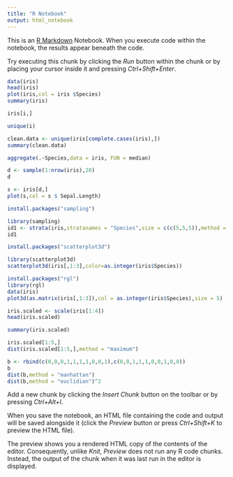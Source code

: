 ```yaml
---
title: "R Notebook"
output: html_notebook
---
```


This is an [R Markdown](http://rmarkdown.rstudio.com) Notebook. When you execute code within the notebook, the results appear beneath the code. 

Try executing this chunk by clicking the *Run* button within the chunk or by placing your cursor inside it and pressing *Ctrl+Shift+Enter*. 

```r
data(iris)
head(iris)
plot(iris,col = iris $Species)
summary(iris)
```
```r
iris[i,]
```
```r
unique(i)
```
```r
clean.data <- unique(iris[complete.cases(iris),])
summary(clean.data)
```
```r
aggregate(.~Species,data = iris, FUN = median)
```
```r
d <- sample(1:nrow(iris),20)
d
```
```r
s <- iris[d,]
plot(s,col = s $ Sepal.Length)
```
```r
install.packages("sampling")
```
```r
library(sampling)
id1 <- strata(iris,stratanames = "Species",size = c(c(5,5,5)),method = "srswor")
id1
```
```r
install.packages("scatterplot3d")
```
```r
library(scatterplot3d)
scatterplot3d(iris[,1:3],color=as.integer(iris$Species))
```
```r
install.packages("rgl")
library(rgl)
data(iris)
plot3d(as.matrix(iris[,1:3]),col = as.integer(iris$Species),size = 5)
```
```r
iris.scaled <- scale(iris[1:4])
head(iris.scaled)
```
```r
summary(iris.scaled)
```
```r
iris.scaled[1:5,]
dist(iris.scaled[1:5,],method = "maximum")
```
```r
b <- rbind(c(0,0,0,1,1,1,1,0,0,1),c(0,0,1,1,1,0,0,1,0,0))
b
dist(b,method = "manhattan")
dist(b,method = "euclidian")^2
```

Add a new chunk by clicking the *Insert Chunk* button on the toolbar or by pressing *Ctrl+Alt+I*.

When you save the notebook, an HTML file containing the code and output will be saved alongside it (click the *Preview* button or press *Ctrl+Shift+K* to preview the HTML file).

The preview shows you a rendered HTML copy of the contents of the editor. Consequently, unlike *Knit*, *Preview* does not run any R code chunks. Instead, the output of the chunk when it was last run in the editor is displayed.
